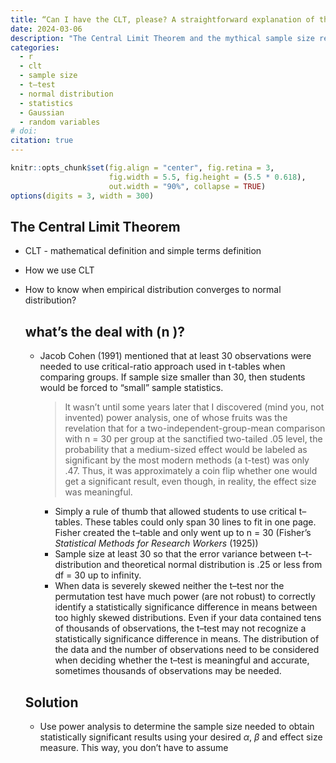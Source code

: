 ```yaml
---
title: “Can I have the CLT, please? A straightforward explanation of the Central Limit Theorem and the magic \(n \geqslant 30\)”
date: 2024-03-06
description: "The Central Limit Theorem and the mythical sample size requirements for the health and social sciences"
categories:
  - r
  - clt
  - sample size
  - t–test
  - normal distribution
  - statistics
  - Gaussian
  - random variables
# doi:
citation: true
---
```


```r
knitr::opts_chunk$set(fig.align = "center", fig.retina = 3,
                      fig.width = 5.5, fig.height = (5.5 * 0.618),
                      out.width = "90%", collapse = TRUE)
options(digits = 3, width = 300)
```

## The Central Limit Theorem 

-   CLT - mathematical definition and simple terms definition

-   How we use CLT

- How to know when empirical distribution converges to normal distribution?

  ## what's the deal with \(n \geqslant 30\)?

  -   Jacob Cohen (1991) mentioned that at least 30 observations were needed to use critical-ratio approach used in t-tables when comparing groups. If sample size smaller than 30, then students would be forced to “small” sample statistics.

      > It wasn't until some years later that I discovered (mind you, not invented) power analysis, one of whose fruits was the revelation that for a two-independent-group-mean comparison with n = 30 per group at the sanctified two-tailed .05 level, the probability that a medium-sized effect would be labeled as significant by the most modern methods (a t-test) was only .47. Thus, it was approximately a coin flip whether one would get a significant result, even though, in reality, the effect size was meaningful.

      -   Simply a rule of thumb that allowed students to use critical t–tables. These tables could only span 30 lines to fit in one page. Fisher created the t–table and only went up to n = 30 (Fisher's *Statistical Methods for Research Workers* (1925))
      -   Sample size at least 30 so that the error variance between t–t-distribution and theoretical normal distribution is .25 or less from df = 30 up to infinity.
      -   When data is severely skewed neither the t–test nor the permutation test have much power (are not robust) to correctly identify a statistically significance difference in means between too highly skewed distributions. Even if your data contained tens of thousands of observations, the t–test may not recognize a statistically significance difference in means. The distribution of the data and the number of observations need to be considered when deciding whether the t–test is meaningful and accurate, sometimes thousands of observations may be needed.

  ## Solution

  -   Use power analysis to determine the sample size needed to obtain statistically significant results using your desired $\alpha$, $\beta$ and effect size measure. This way, you don't have to assume
